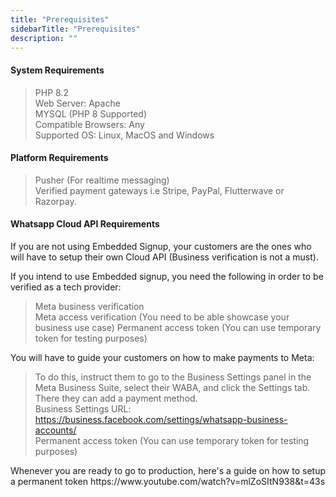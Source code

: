 ```yaml
---
title: "Prerequisites"
sidebarTitle: "Prerequisites"
description: ""
---
```


#### System Requirements
> PHP 8.2  <br />
> Web Server: Apache <br />
> MYSQL (PHP 8 Supported) <br />
> Compatible Browsers: Any <br />
> Supported OS: Linux, MacOS and Windows

#### Platform Requirements
> Pusher (For realtime messaging) <br />
> Verified payment gateways i.e Stripe, PayPal, Flutterwave or Razorpay.

#### Whatsapp Cloud API Requirements

<Warning>
  If you are not using Embedded Signup, your customers are the ones who will have to setup their own Cloud API (Business verification is not a must).
</Warning>

If you intend to use Embedded signup, you need the following in order to be verified as a tech provider:
> Meta business verification <br />
> Meta access verification (You need to be able showcase your business use case)
> Permanent access token (You can use temporary token for testing purposes)

You will have to guide your customers on how to make payments to Meta:
> To do this, instruct them to go to the Business Settings panel in the Meta Business Suite, select their WABA, and click the Settings tab. There they can add a payment method.  <br />
> Business Settings URL: https://business.facebook.com/settings/whatsapp-business-accounts/ <br/>
> Permanent access token (You can use temporary token for testing purposes)

<Note>
    Whenever you are ready to go to production, here's a guide on how to setup a permanent token
    https://www.youtube.com/watch?v=mlZoSItN938&t=43s
</Note>
